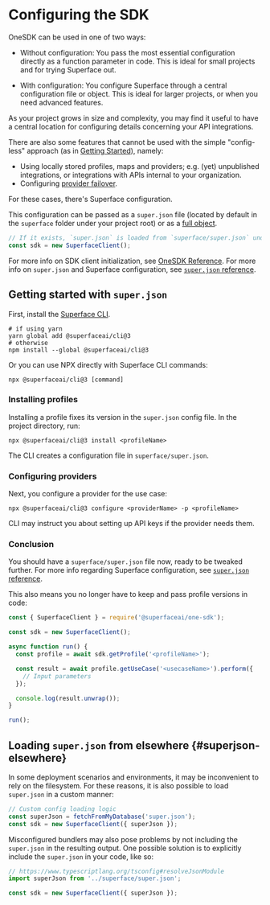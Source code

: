 # Configuring the SDK

OneSDK can be used in one of two ways:

- Without configuration: You pass the most essential configuration directly as a function parameter in code. This is ideal for small projects and for trying Superface out.

- With configuration: You configure Superface through a central configuration file or object. This is ideal for larger projects, or when you need advanced features.

As your project grows in size and complexity, you may find it useful to have a central location for configuring details concerning your API integrations.

There are also some features that cannot be used with the simple "config-less" approach (as in [Getting Started](./getting-started.mdx)), namely:

- Using locally stored profiles, maps and providers; e.g. (yet) unpublished integrations, or integrations with APIs internal to your organization.
- Configuring [provider failover](./guides/using-multiple-providers.mdx#failover).

For these cases, there's Superface configuration.

This configuration can be passed as a `super.json` file (located by default in the `superface` folder under your project root) or as a [full object](#superjson-elsewhere).

```javascript
// If it exists, `super.json` is loaded from `superface/super.json` under project root
const sdk = new SuperfaceClient();
```

For more info on SDK client initialization, see [OneSDK Reference](./reference/one-sdk.mdx#configuration). For more info on `super.json` and Superface configuration, see [`super.json` reference](./reference/superjson.mdx).

## Getting started with `super.json`

First, install the [Superface CLI](https://github.com/superfaceai/cli).

```shell
# if using yarn
yarn global add @superfaceai/cli@3
# otherwise
npm install --global @superfaceai/cli@3
```

Or you can use NPX directly with Superface CLI commands:

```shell
npx @superfaceai/cli@3 [command]
```

### Installing profiles

Installing a profile fixes its version in the `super.json` config file. In the project directory, run:

```shell
npx @superfaceai/cli@3 install <profileName>
```

The CLI creates a configuration file in `superface/super.json`.

### Configuring providers

Next, you configure a provider for the use case:

```shell
npx @superfaceai/cli@3 configure <providerName> -p <profileName>
```

CLI may instruct you about setting up API keys if the provider needs them.

### Conclusion

You should have a `superface/super.json` file now, ready to be tweaked further.
For more info regarding Superface configuration, see [`super.json` reference](./reference/superjson.mdx).

This also means you no longer have to keep and pass profile versions in code:

```js
const { SuperfaceClient } = require('@superfaceai/one-sdk');

const sdk = new SuperfaceClient();

async function run() {
  const profile = await sdk.getProfile('<profileName>');

  const result = await profile.getUseCase('<usecaseName>').perform({
    // Input parameters
  });

  console.log(result.unwrap());
}

run();
```

## Loading `super.json` from elsewhere {#superjson-elsewhere}

In some deployment scenarios and environments, it may be inconvenient to rely on the filesystem. For these reasons, it is also possible to load `super.json` in a custom manner:

```javascript
// Custom config loading logic
const superJson = fetchFromMyDatabase('super.json');
const sdk = new SuperfaceClient({ superJson });
```

Misconfigured bundlers may also pose problems by not including the `super.json` in the resulting output. One possible solution is to explicitly include the `super.json` in your code, like so:

```javascript
// https://www.typescriptlang.org/tsconfig#resolveJsonModule
import superJson from '../superface/super.json';

const sdk = new SuperfaceClient({ superJson });
```
